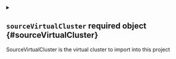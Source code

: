 

<Metadata />



<details className="config-field" data-expandable="true">
<summary>

## `sourceVirtualCluster` <span className="config-field-required" data-required="false">required</span> <span className="config-field-type">object</span> <span className="config-field-default"></span> <span className="config-field-enum"></span> {#sourceVirtualCluster}

SourceVirtualCluster is the virtual cluster to import into this project

</summary>

<PartialSourceVirtualClusterreference />


</details>
